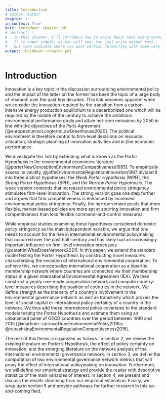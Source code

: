 ```yaml
---
title: Introduction
# author: Author
chapter: 1
in_context: True
knit: iheiddown::chapter_pdf
# abstract: |
#   In this chapter, I'll introduce how to write basic text using markdown.
#   It is super simple, as you will see. You just write normal text,
#   but then indicate where you want certain formatting with some very basic 'markup'.
output: iheiddown::chapter_pdf
---
```


\setcounter{chapter}{0}
# Introduction {#intro}

Innovation is a key topic in the discussion surrounding environmental policy and
the impact of the latter on the former has been the topic of a large body of
research over the past few decades. This link becomes apparent when we consider the innovation required by
the transition from a carbon-intensive energy production equilibrium to a
decarbonized one which will be required by the middle of the century to
achieve the ambitious environmental performance goals and attain net-zero
emissions by 2050 in line with the objectives of the Paris Agreement
[@europeanunionLongtermLowGreenhouse2020]. The political environment is
therefore central to firm-level decisions on resource allocation, strategic
planning of innovation activities and *in fine* economic performance.

We investigate this link by extending what is known as the *Porter Hypothesis*
in the environmental economics literature [@porterNewConceptionEnvironmentCompetitiveness1995].
To empirically assess its validity, @jaffeEnvironmentalRegulationInnovation1997
divided it into three distinct hypotheses: the *Weak Porter Hypothesis* (WPH),
the *Strong Porter Hypothesis* (SPH), and the *Narrow Porter Hypothesis*.
The weak version contends that increased environmental policy stringency stimulates
firm-level innovation. The strong version goes one step further and argues that
firm competitiveness is enhanced by increased environmental policy stringency.
Finally, the narrow version posits that more flexible, market-based policies
are more apt at spurring innovation and firm competitiveness than less
flexible command-and-control measures.

While empirical studies examining these hypotheses considered domestic policy stringency as
the main independent variable, we argue that one needs to account for the rise in international
environmental policymaking that occurred over the past half-century
and has likely had an increasingly important influence on firm-level
innovation processes [@carattiniWhatDoesNetwork2021].
In this paper, we extend the standard model testing the Porter Hypothesis
by constructing novel measures characterizing the evolution of international
environmental cooperation. To achieve this, we conceptualize international cooperation as
a bipartite membership network where countries are connected via their membership status
in a given International Environmental Agreement (IEA). We then construct a
yearly one-mode cooperation network and compute country-level measures
describing the position of countries in the network. We define strength
as the intensity of a country's involvement in the environmental governance
network as well as transitivity which proxies the level of social capital or
international policy certainty of a country in the network. We thus add
these international policy covariates to the standard models testing the Porter
Hypothesis and estimate them using an unbalanced panel of OECD countries over
the period between 1990 and 2015
[@martinez-zarzosoDoesEnvironmentalPolicy2019a; @rubashkinaEnvironmentalRegulationCompetitiveness2015].

The rest of this thesis is organized as follows.
In section 2, we review the existing literature on Porter's Hypothesis,
the effect of policy certainty on innovation, and the emerging literature
on the network analysis of the international environmental governance network. In
section 3, we define the computation of two environmental governance
network metrics that will proxy the effect of international policymaking
on innovation. Furthermore, we will define our empirical strategy and
provide the reader with descriptive statistics of the main variables of interest.
In section 4, we present and discuss the results stemming from our empirical
estimation. Finally, we wrap up in section 5 and provide pathways for
further research in this up-and-coming field.
